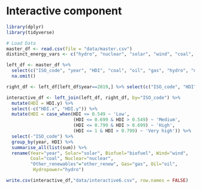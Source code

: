 # Interactive component

```r
library(dplyr)
library(tidyverse)
```

```r
# Load Data
master_df <- read.csv(file = "data/master.csv")
distinct_energy_vars <- c("hydro", "nuclear", "solar", "wind", "coal", "gas", "oil", "biofuel", "other_renew")

left_df <- master_df %>%
  select(c("ISO_code", "year", "HDI", "coal", "oil", "gas", "hydro", "nuclear", "wind", "other_renew", "solar", "biofuel")) %>%
  na.omit()

right_df <- left_df[left_df$year==2019,] %>% select(c("ISO_code", "HDI"))

interactive_df <- left_join(left_df, right_df, by="ISO_code") %>%
  mutate(HDI = HDI.y) %>%
  select(-c("HDI.x", "HDI.y")) %>%
  mutate(HDI = case_when(HDI <= 0.549 ~ 'Low',
                         (HDI <= 0.699 & HDI > 0.549) ~ 'Medium',
                         (HDI <= 0.799 & HDI > 0.699) ~ 'High',
                         (HDI <= 1 & HDI > 0.799) ~ 'Very high')) %>%
  select(-"ISO_code") %>%
  group_by(year, HDI) %>%
  summarise_all(list(sum)) %>%
  rename(Year="year", Solar="solar", Biofuel="biofuel", Wind="wind",
         Coal="coal", Nuclear="nuclear", 
         "Other_renewables"="other_renew", Gas="gas", Oil="oil",
          Hydropower="hydro")

write.csv(interactive_df,"data/interactive6.csv", row.names = FALSE)
```


